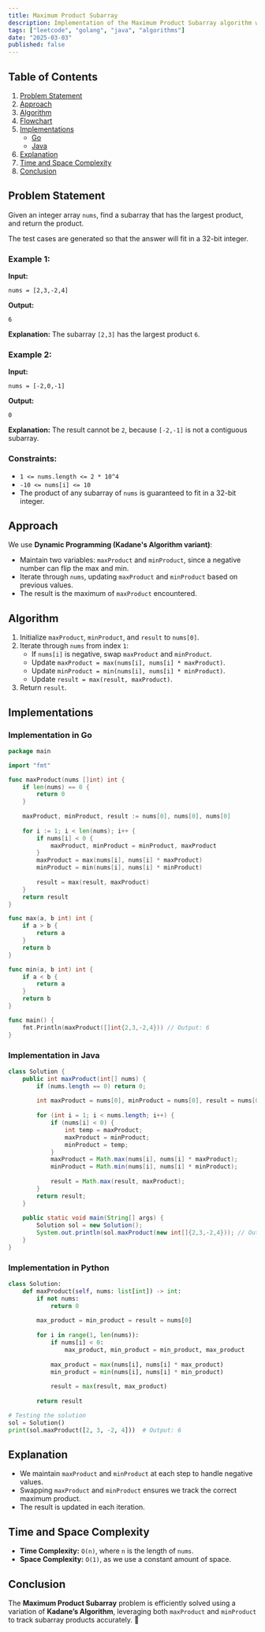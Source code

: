 ```yaml
---
title: Maximum Product Subarray
description: Implementation of the Maximum Product Subarray algorithm with Go and Java.
tags: ["leetcode", "golang", "java", "algorithms"]
date: "2025-03-03"
published: false
---
```


## Table of Contents

1. [Problem Statement](#problem-statement)
2. [Approach](#approach)
3. [Algorithm](#algorithm)
4. [Flowchart](#flowchart)
5. [Implementations](#implementations)
   - [Go](#implementation-in-go)
   - [Java](#implementation-in-java)
6. [Explanation](#explanation)
7. [Time and Space Complexity](#time-and-space-complexity)
8. [Conclusion](#conclusion)

## Problem Statement

Given an integer array `nums`, find a subarray that has the largest product, and return the product.

The test cases are generated so that the answer will fit in a 32-bit integer.

### Example 1:

**Input:**
```
nums = [2,3,-2,4]
```
**Output:**
```
6
```
**Explanation:** The subarray `[2,3]` has the largest product `6`.

### Example 2:

**Input:**
```
nums = [-2,0,-1]
```
**Output:**
```
0
```
**Explanation:** The result cannot be `2`, because `[-2,-1]` is not a contiguous subarray.

### Constraints:

- `1 <= nums.length <= 2 * 10^4`
- `-10 <= nums[i] <= 10`
- The product of any subarray of `nums` is guaranteed to fit in a 32-bit integer.

## Approach

We use **Dynamic Programming (Kadane's Algorithm variant)**:

- Maintain two variables: `maxProduct` and `minProduct`, since a negative number can flip the max and min.
- Iterate through `nums`, updating `maxProduct` and `minProduct` based on previous values.
- The result is the maximum of `maxProduct` encountered.

## Algorithm

1. Initialize `maxProduct`, `minProduct`, and `result` to `nums[0]`.
2. Iterate through `nums` from index `1`:
   - If `nums[i]` is negative, swap `maxProduct` and `minProduct`.
   - Update `maxProduct = max(nums[i], nums[i] * maxProduct)`.
   - Update `minProduct = min(nums[i], nums[i] * minProduct)`.
   - Update `result = max(result, maxProduct)`.
3. Return `result`.

## Implementations

### Implementation in Go

```go
package main

import "fmt"

func maxProduct(nums []int) int {
    if len(nums) == 0 {
        return 0
    }
    
    maxProduct, minProduct, result := nums[0], nums[0], nums[0]
    
    for i := 1; i < len(nums); i++ {
        if nums[i] < 0 {
            maxProduct, minProduct = minProduct, maxProduct
        }
        maxProduct = max(nums[i], nums[i] * maxProduct)
        minProduct = min(nums[i], nums[i] * minProduct)
        
        result = max(result, maxProduct)
    }
    return result
}

func max(a, b int) int {
    if a > b {
        return a
    }
    return b
}

func min(a, b int) int {
    if a < b {
        return a
    }
    return b
}

func main() {
    fmt.Println(maxProduct([]int{2,3,-2,4})) // Output: 6
}
```

### Implementation in Java

```java
class Solution {
    public int maxProduct(int[] nums) {
        if (nums.length == 0) return 0;
        
        int maxProduct = nums[0], minProduct = nums[0], result = nums[0];
        
        for (int i = 1; i < nums.length; i++) {
            if (nums[i] < 0) {
                int temp = maxProduct;
                maxProduct = minProduct;
                minProduct = temp;
            }
            maxProduct = Math.max(nums[i], nums[i] * maxProduct);
            minProduct = Math.min(nums[i], nums[i] * minProduct);
            
            result = Math.max(result, maxProduct);
        }
        return result;
    }
    
    public static void main(String[] args) {
        Solution sol = new Solution();
        System.out.println(sol.maxProduct(new int[]{2,3,-2,4})); // Output: 6
    }
}
```

### Implementation in Python

```python
class Solution:
    def maxProduct(self, nums: list[int]) -> int:
        if not nums:
            return 0
        
        max_product = min_product = result = nums[0]
        
        for i in range(1, len(nums)):
            if nums[i] < 0:
                max_product, min_product = min_product, max_product
            
            max_product = max(nums[i], nums[i] * max_product)
            min_product = min(nums[i], nums[i] * min_product)
            
            result = max(result, max_product)
        
        return result

# Testing the solution
sol = Solution()
print(sol.maxProduct([2, 3, -2, 4]))  # Output: 6
```


## Explanation

- We maintain `maxProduct` and `minProduct` at each step to handle negative values.
- Swapping `maxProduct` and `minProduct` ensures we track the correct maximum product.
- The result is updated in each iteration.

## Time and Space Complexity

- **Time Complexity:** `O(n)`, where `n` is the length of `nums`.
- **Space Complexity:** `O(1)`, as we use a constant amount of space.

## Conclusion

The **Maximum Product Subarray** problem is efficiently solved using a variation of **Kadane’s Algorithm**, leveraging both `maxProduct` and `minProduct` to track subarray products accurately. 🚀

